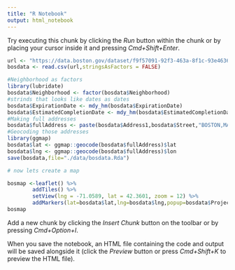 ```yaml
---
title: "R Notebook"
output: html_notebook
---
```



Try executing this chunk by clicking the *Run* button within the chunk or by placing your cursor inside it and pressing *Cmd+Shift+Enter*. 

```r

url <- "https://data.boston.gov/dataset/f9f57091-92f3-463a-8f1c-93e46361296d/resource/36fcf981-e414-4891-93ea-f5905cec46fc/download/streetconstruction.csv"
bosdata <- read.csv(url,stringsAsFactors = FALSE)

```
```r
#Neighborhood as factors
library(lubridate)
bosdata$Neighborhood <- factor(bosdata$Neighborhood)
#strinds that looks like dates as dates
bosdata$ExpirationDate <- mdy_hm(bosdata$ExpirationDate)
bosdata$EstimatedCompletionDate <- mdy_hm(bosdata$EstimatedCompletionDate)
#Making full addresses
bosdata$fullAddress <- paste(bosdata$Address1,bosdata$Street,"BOSTON,MA",' ')
#Geocoding those addresses
library(ggmap)
bosdata$lat <- ggmap::geocode(bosdata$fullAddress)$lat
bosdata$lng <- ggmap::geocode(bosdata$fullAddress)$lon
save(bosdata,file="./data/bosdata.Rda")

```
```r
# now lets create a map

bosmap <-leaflet() %>% 
        addTiles() %>%
        setView(lng = -71.0589, lat = 42.3601, zoom = 12) %>%
        addMarkers(lat=bosdata$lat,lng=bosdata$lng,popup=bosdata$ProjectCategory)
bosmap  
```


Add a new chunk by clicking the *Insert Chunk* button on the toolbar or by pressing *Cmd+Option+I*.

When you save the notebook, an HTML file containing the code and output will be saved alongside it (click the *Preview* button or press *Cmd+Shift+K* to preview the HTML file).
